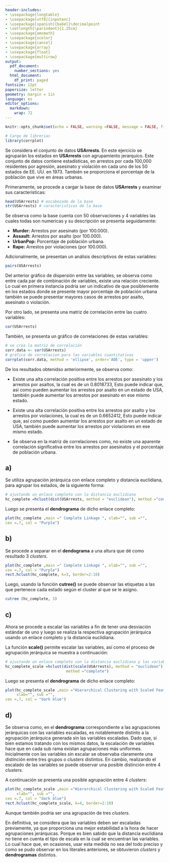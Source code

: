 ```yaml
---
header-includes:
- \usepackage{longtable}
- \usepackage[utf8]{inputenc}
- \usepackage[spanish]{babel}\decimalpoint
- \setlength{\parindent}{1.25cm}
- \usepackage{amsmath}
- \usepackage{xcolor}
- \usepackage{cancel}
- \usepackage{array}
- \usepackage{float}
- \usepackage{multirow}
output:
  pdf_document:
    number_sections: yes
  html_document:
    df_print: paged
fontsize: 12pt
papersize: letter
geometry: margin = 1in
language: es
editor_options:
  markdown:
    wrap: 72
---
```


```r
knitr::opts_chunk$set(echo = FALSE, warning =FALSE, message = FALSE, fig.align = "center", fig.height = 3.5, fig.pos = "H")

```


```{=tex}
\input{DocumentFormat/titlepage.tex}
\thispagestyle{empty}
\tableofcontents
\newpage
\thispagestyle{empty}
```

```{=tex}
\pagestyle{myheadings}
\setcounter{page}{4}
```


```r
# Cargo de librerias
library(corrplot)
```





\section{Ejercicio 2}

Se considera el conjunto de datos __USArrests__. En este ejercicio se agruparán los
estados en __USArrests__ con agrupamiento jerarquico. Este conjunto de datos contiene estadísticas, en arrestos por cada 100,000 residentes por agresión, asesinato y violación en cada uno de los 50 estados de EE. UU. en 1973. También se proporciona el porcentaje de la población que vive en áreas urbanas.

Primeramente, se procede a cargar la base de datos __USArrests__  y examinar sus características:

```r
head(USArrests) # encabezado de la base
str(USArrests) # caracteristicas de la base
```

Se observa como la base cuenta con 50 observaciones y 4 variables las cuales todas son numericas y su descripción se presenta seguidamente:

- __Murder:__ Arrestos por asesinato (por 100.000).
- __Assault:__  Arrestos por asalto (por 100.000).
- __UrbanPop:__ Porcentaje de población urbana.
- __Rape:__  Arrestos por violaciones (por 100.000).

Adicionalmente, se presentan un análisis descriptivos de estas variables:

```r
pairs(USArrests)
```

Del anterior gráfico de dispersión entre las variables, se observa como entre cada par de combinación de variables, existe una relación creciente. Lo cual en primera instancia podría ser un indicativo de que posiblemente en los estados donde se presente mayor porcentaje de población urbana también se puede presentar mayores casos de arrestos por asalto, asesinato o violación.

Por otro lado, se presenta una matriz de correlación entre las cuatro variables:

```r
cor(USArrests)
```

También, se presenta un gráfico de correlaciones de estas variables:

```r
# se crea la matriz de correlación
corr.data <- cor(USArrests)
# gráfico de correlacion para las variables cuantitativas
corrplot(corr.data, method = 'ellipse', order='AOE', type = 'upper')

```

De los resultados obtenidso anteriormente, se observa como:

- Existe una alta correlación positiva entre los arrestos por asesinato y los arrestos por asaltos, la cual es de un 0.8018733, Esto puede indicar que, así como pueden aumentar los arrestos por asalto en un estado de USA, también puede aumentar los arrestos por asesinato en ese mismo estado.

- Existe una alta correlación positiva entre los arrestos por asalto y los arrestos por violaciones, la cual es de un 0.6652412, Esto puede indicar que, así como pueden aumentar los arrestos por asalto en un estado de USA, también puede aumentar los arrestos por violaciones en ese mismo estado.

- Se observa en la matriz de correlaciones como, no existe una aparente correlación significativa entre los arrestos por asesinatos y el porcentaje de población urbana.

## a)

Se utiliza agrupación jerárquica con enlace completo y distancia euclidiana, para agrupar los estados, de la siguiente forma:

```r
# ajustando un enlace completo con la distancia euclidiana
hc_complete =hclust(dist(USArrests, method = "euclidean"), method ="complete")
```

Luego se presenta el __dendrograma__ de dicho enlace completo:

```r
plot(hc_complete ,main =" Complete Linkage ", xlab="", sub ="",
cex =.7, col = "Purple")
```

## b)

Se procede a separar en el __dendograma__ a una altura que dé como resultado 3 _clusters_.

```r
plot(hc_complete ,main =" Complete Linkage ", xlab="", sub ="",
cex =.7, col = "Purple")
rect.hclust(hc_complete, k=3, border=2:10)

```
Luego, usando la función __cutree()__ se puede observar las etiquetas a las que pertenece cada estado según el cluster al que se le asigno.

```r
cutree (hc_complete, 3)
```

## c)

Ahora se procede a escalar las variables a fin de tener una desviación estándar de uno y luego se realiza la respectiva agrupación jerárquica usando un enlace completo y la distancia euclidiana.

La función __scale()__ permite escalar las variables, así como el proceso de agrupación jerárquica se muestra a continuación:

```r
# ajustando un enlace completo con la distancia euclidiana y las variables escaladas
hc_complete_scale =hclust(dist(scale(USArrests), method = "euclidean"), 
                           method ="complete")
```

Luego se presenta el __dendrograma__ de dicho enlace completo:

```r
plot(hc_complete_scale ,main ="Hierarchical Clustering with Scaled Features", 
     xlab="", sub ="",
cex =.7, col = "dark blue")
```

## d)

Se observa como, en el __dendrograma__ correspondiente a las agrupaciones jerárquicas con las variables escaladas, es notablemente distinto a la agrupación jerárquica generada sin las variables escaladas. Dado que, si bien estamos tratando con los mismos datos, la escalación de variables hace que en cada sub rama existan agrupaciones más uniformes. Inicialmente con las variables sin escalar se observaba claramente una distinción entre tres grupos o _clusters_ distintos. En cambio, realizando el escalado de las variables se puede observar una posible distinción entre 4 _clusters_. 

A continuación se presenta una posible agrupación entre 4 _clusters_:

```r
plot(hc_complete_scale ,main ="Hierarchical Clustering with Scaled Features", 
     xlab="", sub ="",
cex =.7, col = "dark blue")
rect.hclust(hc_complete_scale, k=4, border=2:10)
```

Aunque también podría ser una agrupación de tres _clusters_.

En definitiva, se considera que las variables deben ser escaladas previamente, ya que proporciona una mejor estabilidad a la hora de hacer agrupaciones jerárquicas. Porque es bien sabido que la distancia euclidiana no tiene en cuenta el tipo de escala en la cual se encuentran las variables. Lo cual hace que, en ocasiones, usar esta medida no sea del todo preciso y como se pudo observar en los literales anteriores, se obtuvieron _clusters_ y __dendrogramas__ distintos.



